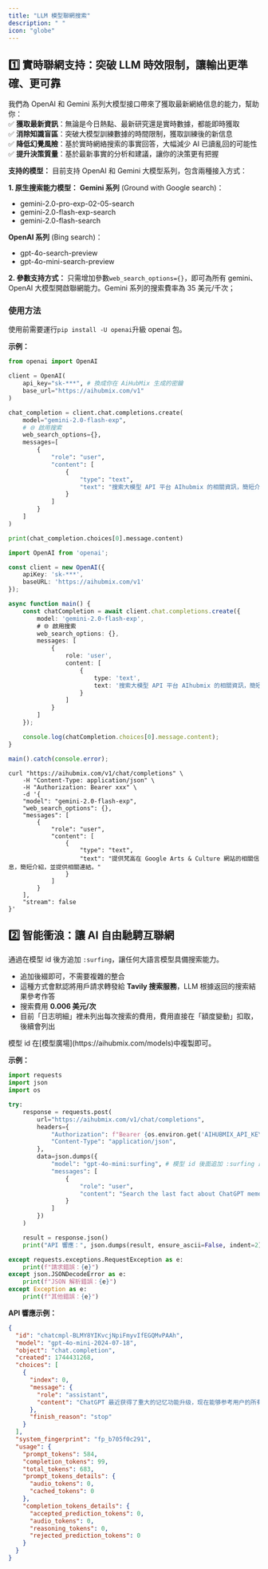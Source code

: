 ```yaml
---
title: "LLM 模型聯網搜索"
description: " "
icon: "globe"
---
```


## 1️⃣ 實時聯網支持：突破 LLM 時效限制，讓輸出更準確、更可靠

我們為 OpenAI 和 Gemini 系列大模型接口帶來了獲取最新網絡信息的能力，幫助你：\
✅ **獲取最新資訊**：無論是今日熱點、最新研究還是實時數據，都能即時獲取\
✅ **消除知識盲區**：突破大模型訓練數據的時間限制，獲取訓練後的新信息\
✅ **降低幻覺風險**：基於實時網絡搜索的事實回答，大幅減少 AI 已讀亂回的可能性\
✅ **提升決策質量**：基於最新事實的分析和建議，讓你的決策更有把握

**支持的模型：**
目前支持 OpenAI 和 Gemini 大模型系列，包含兩種接入方式：

**1. 原生搜索能力模型：**
**Gemini 系列** (Ground with Google search)：

- gemini-2.0-pro-exp-02-05-search
- gemini-2.0-flash-exp-search
- gemini-2.0-flash-search

**OpenAI 系列** (Bing search)：

- gpt-4o-search-preview
- gpt-4o-mini-search-preview

**2. 參數支持方式：**
只需增加參數`web_search_options={}`，即可為所有 gemini、OpenAI 大模型開啟聯網能力。Gemini 系列的搜索費率為 35 美元/千次；

### 使用方法

使用前需要運行`pip install -U openai`升級 openai 包。

**示例：**

<CodeGroup>

```py Python
from openai import OpenAI

client = OpenAI(
    api_key="sk-***", # 換成你在 AiHubMix 生成的密鑰
    base_url="https://aihubmix.com/v1"
)

chat_completion = client.chat.completions.create(
    model="gemini-2.0-flash-exp",
    # 🌐 啟用搜索
    web_search_options={},
    messages=[
        {
            "role": "user",
            "content": [
                {
                    "type": "text",
                    "text": "搜索大模型 API 平台 AIhubmix 的相關資訊，簡短介紹，並提供相關連結。"
                }
            ]
        }
    ]
)

print(chat_completion.choices[0].message.content)
```


```ts Typescript
import OpenAI from 'openai';

const client = new OpenAI({
    apiKey: 'sk-***',
    baseURL: 'https://aihubmix.com/v1'
});

async function main() {
    const chatCompletion = await client.chat.completions.create({
        model: 'gemini-2.0-flash-exp',
        # 🌐 啟用搜索
        web_search_options: {},
        messages: [
            {
                role: 'user',
                content: [
                    {
                        type: 'text',
                        text: '搜索大模型 API 平台 AIhubmix 的相關資訊，簡短介紹，並提供相關連結。'
                    }
                ]
            }
        ]
    });

    console.log(chatCompletion.choices[0].message.content);
}

main().catch(console.error);
```


```shell Curl
curl "https://aihubmix.com/v1/chat/completions" \
    -H "Content-Type: application/json" \
    -H "Authorization: Bearer xxx" \
    -d '{
    "model": "gemini-2.0-flash-exp",
    "web_search_options": {},
    "messages": [
        {
            "role": "user",
            "content": [
                {
                    "type": "text",
                    "text": "提供梵高在 Google Arts & Culture 網站的相關信息，簡短介紹，並提供相關連結。"
                }
            ]
        }
    ],
    "stream": false
}'
```

</CodeGroup>

## 2️⃣ 智能衝浪：讓 AI 自由馳騁互聯網

通過在模型 id 後方追加 `:surfing`，讓任何大語言模型具備搜索能力。

- 追加後綴即可，不需要複雜的整合
- 這種方式會默認將用戶請求轉發給 **Tavily 搜索服務**，LLM 根據返回的搜索結果參考作答
- 搜索費用 **0.006 美元/次**
- 目前「日志明細」裡未列出每次搜索的費用，費用直接在「額度變動」扣取，後續會列出

<Tip>
  模型 id 在[模型廣場](https://aihubmix.com/models)中複製即可。
</Tip>

**示例：**

<CodeGroup>

```py Python
import requests
import json
import os

try:
    response = requests.post(
        url="https://aihubmix.com/v1/chat/completions",
        headers={
            "Authorization": f"Bearer {os.environ.get('AIHUBMIX_API_KEY')}",
            "Content-Type": "application/json",
        },
        data=json.dumps({
            "model": "gpt-4o-mini:surfing", # 模型 id 後面追加 :surfing 即可支持搜索
            "messages": [
                {
                    "role": "user",
                    "content": "Search the last fact about ChatGPT memory feature, return with the URL, answer in Chinese"
                }
            ]
        })
    )

    result = response.json()
    print("API 響應：", json.dumps(result, ensure_ascii=False, indent=2))

except requests.exceptions.RequestException as e:
    print(f"請求錯誤：{e}")
except json.JSONDecodeError as e:
    print(f"JSON 解析錯誤：{e}")
except Exception as e:
    print(f"其他錯誤：{e}")
```

</CodeGroup>

**API 響應示例：**

```json
{
  "id": "chatcmpl-BLMY8YIKvcjNpiFmyvIfEGQMvPAAh",
  "model": "gpt-4o-mini-2024-07-18",
  "object": "chat.completion",
  "created": 1744431268,
  "choices": [
    {
      "index": 0,
      "message": {
        "role": "assistant",
        "content": "ChatGPT 最近获得了重大的记忆功能升级，现在能够参考用户的所有过去对话，以提供更个性化的回应。用户可以选择不让 ChatGPT 记住这些信息，或完全退出记忆功能。有关此更新的更多信息可以在以下网址找到：[https://www.digitaltrends.com/computing/openai-chatgpt-memory-update/](https://www.digitaltrends.com/computing/openai-chatgpt-memory-update/)"
      },
      "finish_reason": "stop"
    }
  ],
  "system_fingerprint": "fp_b705f0c291",
  "usage": {
    "prompt_tokens": 584,
    "completion_tokens": 99,
    "total_tokens": 683,
    "prompt_tokens_details": {
      "audio_tokens": 0,
      "cached_tokens": 0
    },
    "completion_tokens_details": {
      "accepted_prediction_tokens": 0,
      "audio_tokens": 0,
      "reasoning_tokens": 0,
      "rejected_prediction_tokens": 0
    }
  }
}
```